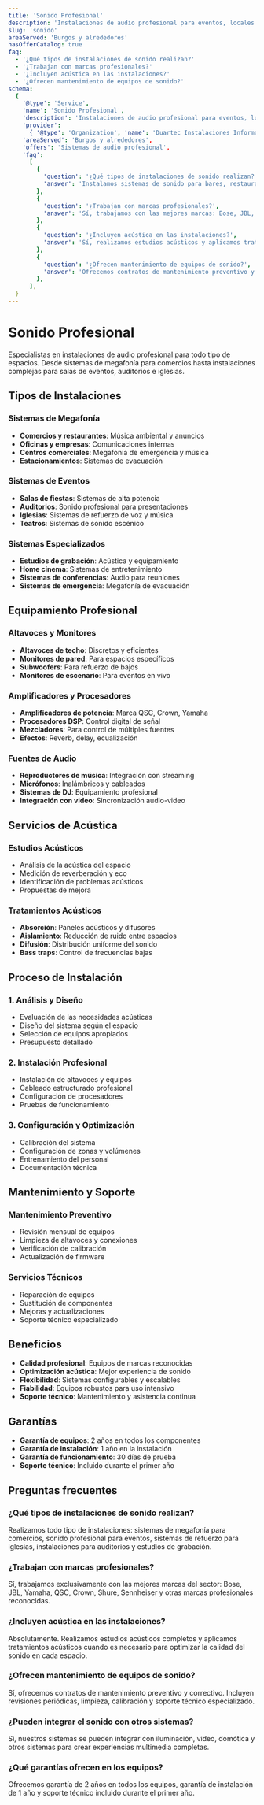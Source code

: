 ```yaml
---
title: 'Sonido Profesional'
description: 'Instalaciones de audio profesional para eventos, locales comerciales y espacios públicos en Burgos.'
slug: 'sonido'
areaServed: 'Burgos y alrededores'
hasOfferCatalog: true
faq:
  - '¿Qué tipos de instalaciones de sonido realizan?'
  - '¿Trabajan con marcas profesionales?'
  - '¿Incluyen acústica en las instalaciones?'
  - '¿Ofrecen mantenimiento de equipos de sonido?'
schema:
  {
    '@type': 'Service',
    'name': 'Sonido Profesional',
    'description': 'Instalaciones de audio profesional para eventos, locales comerciales y espacios públicos en Burgos.',
    'provider':
      { '@type': 'Organization', 'name': 'Duartec Instalaciones Informáticas' },
    'areaServed': 'Burgos y alrededores',
    'offers': 'Sistemas de audio profesional',
    'faq':
      [
        {
          'question': '¿Qué tipos de instalaciones de sonido realizan?',
          'answer': 'Instalamos sistemas de sonido para bares, restaurantes, salas de eventos, iglesias, auditorios y espacios públicos.',
        },
        {
          'question': '¿Trabajan con marcas profesionales?',
          'answer': 'Sí, trabajamos con las mejores marcas: Bose, JBL, Yamaha, QSC, y otras marcas profesionales del sector.',
        },
        {
          'question': '¿Incluyen acústica en las instalaciones?',
          'answer': 'Sí, realizamos estudios acústicos y aplicamos tratamientos acústicos para optimizar la calidad del sonido.',
        },
        {
          'question': '¿Ofrecen mantenimiento de equipos de sonido?',
          'answer': 'Ofrecemos contratos de mantenimiento preventivo y correctivo para todos nuestros sistemas de sonido.',
        },
      ],
  }
---
```


# Sonido Profesional

Especialistas en instalaciones de audio profesional para todo tipo de espacios. Desde sistemas de megafonía para comercios hasta instalaciones complejas para salas de eventos, auditorios e iglesias.

## Tipos de Instalaciones

### Sistemas de Megafonía
- **Comercios y restaurantes**: Música ambiental y anuncios
- **Oficinas y empresas**: Comunicaciones internas
- **Centros comerciales**: Megafonía de emergencia y música
- **Estacionamientos**: Sistemas de evacuación

### Sistemas de Eventos
- **Salas de fiestas**: Sistemas de alta potencia
- **Auditorios**: Sonido profesional para presentaciones
- **Iglesias**: Sistemas de refuerzo de voz y música
- **Teatros**: Sistemas de sonido escénico

### Sistemas Especializados
- **Estudios de grabación**: Acústica y equipamiento
- **Home cinema**: Sistemas de entretenimiento
- **Sistemas de conferencias**: Audio para reuniones
- **Sistemas de emergencia**: Megafonía de evacuación

## Equipamiento Profesional

### Altavoces y Monitores
- **Altavoces de techo**: Discretos y eficientes
- **Monitores de pared**: Para espacios específicos
- **Subwoofers**: Para refuerzo de bajos
- **Monitores de escenario**: Para eventos en vivo

### Amplificadores y Procesadores
- **Amplificadores de potencia**: Marca QSC, Crown, Yamaha
- **Procesadores DSP**: Control digital de señal
- **Mezcladores**: Para control de múltiples fuentes
- **Efectos**: Reverb, delay, ecualización

### Fuentes de Audio
- **Reproductores de música**: Integración con streaming
- **Micrófonos**: Inalámbricos y cableados
- **Sistemas de DJ**: Equipamiento profesional
- **Integración con video**: Sincronización audio-video

## Servicios de Acústica

### Estudios Acústicos
- Análisis de la acústica del espacio
- Medición de reverberación y eco
- Identificación de problemas acústicos
- Propuestas de mejora

### Tratamientos Acústicos
- **Absorción**: Paneles acústicos y difusores
- **Aislamiento**: Reducción de ruido entre espacios
- **Difusión**: Distribución uniforme del sonido
- **Bass traps**: Control de frecuencias bajas

## Proceso de Instalación

### 1. Análisis y Diseño
- Evaluación de las necesidades acústicas
- Diseño del sistema según el espacio
- Selección de equipos apropiados
- Presupuesto detallado

### 2. Instalación Profesional
- Instalación de altavoces y equipos
- Cableado estructurado profesional
- Configuración de procesadores
- Pruebas de funcionamiento

### 3. Configuración y Optimización
- Calibración del sistema
- Configuración de zonas y volúmenes
- Entrenamiento del personal
- Documentación técnica

## Mantenimiento y Soporte

### Mantenimiento Preventivo
- Revisión mensual de equipos
- Limpieza de altavoces y conexiones
- Verificación de calibración
- Actualización de firmware

### Servicios Técnicos
- Reparación de equipos
- Sustitución de componentes
- Mejoras y actualizaciones
- Soporte técnico especializado

## Beneficios

- **Calidad profesional**: Equipos de marcas reconocidas
- **Optimización acústica**: Mejor experiencia de sonido
- **Flexibilidad**: Sistemas configurables y escalables
- **Fiabilidad**: Equipos robustos para uso intensivo
- **Soporte técnico**: Mantenimiento y asistencia continua

## Garantías

- **Garantía de equipos**: 2 años en todos los componentes
- **Garantía de instalación**: 1 año en la instalación
- **Garantía de funcionamiento**: 30 días de prueba
- **Soporte técnico**: Incluido durante el primer año

## Preguntas frecuentes

### ¿Qué tipos de instalaciones de sonido realizan?

Realizamos todo tipo de instalaciones: sistemas de megafonía para comercios, sonido profesional para eventos, sistemas de refuerzo para iglesias, instalaciones para auditorios y estudios de grabación.

### ¿Trabajan con marcas profesionales?

Sí, trabajamos exclusivamente con las mejores marcas del sector: Bose, JBL, Yamaha, QSC, Crown, Shure, Sennheiser y otras marcas profesionales reconocidas.

### ¿Incluyen acústica en las instalaciones?

Absolutamente. Realizamos estudios acústicos completos y aplicamos tratamientos acústicos cuando es necesario para optimizar la calidad del sonido en cada espacio.

### ¿Ofrecen mantenimiento de equipos de sonido?

Sí, ofrecemos contratos de mantenimiento preventivo y correctivo. Incluyen revisiones periódicas, limpieza, calibración y soporte técnico especializado.

### ¿Pueden integrar el sonido con otros sistemas?

Sí, nuestros sistemas se pueden integrar con iluminación, video, domótica y otros sistemas para crear experiencias multimedia completas.

### ¿Qué garantías ofrecen en los equipos?

Ofrecemos garantía de 2 años en todos los equipos, garantía de instalación de 1 año y soporte técnico incluido durante el primer año.
